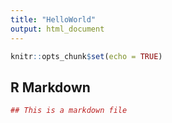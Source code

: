 ---
title: "HelloWorld"
output: html_document
---

```{r setup, include=FALSE}
knitr::opts_chunk$set(echo = TRUE)
```

## R Markdown


```{r pressure, echo=FALSE}
## This is a markdown file
```





